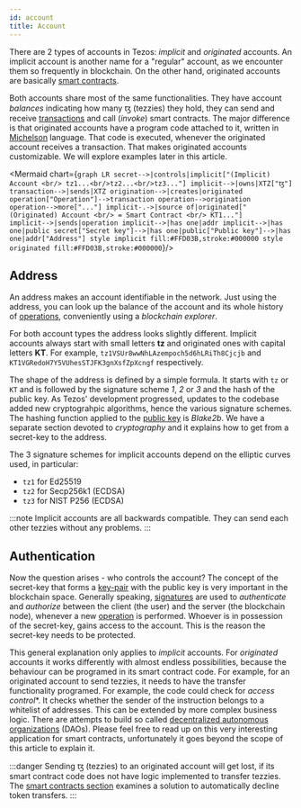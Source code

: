 ```yaml
---
id: account
title: Account
---
```


There are 2 types of accounts in Tezos: *implicit* and *originated* accounts. An implicit account is another name for a "regular" account, as we encounter them so frequently in blockchain. On the other hand, originated accounts are basically [smart contracts](../smart_contract/smart-contract).

Both accounts share most of the same functionalities. They have account *balances* indicating how many ꜩ (tezzies) they hold, they can send and receive [transactions](operations/transaction) and call (*invoke*) smart contracts. The major difference is that originated accounts have a program code attached to it, written in [Michelson](../smart_contract/michelson) language. That code is executed, whenever the originated account receives a transaction. That makes originated accounts customizable. We will explore examples later in this article.


<Mermaid chart={`
graph LR
  secret-->|controls|implicit["(Implicit) Account <br/> tz1...<br/>tz2...<br/>tz3..."]
  implicit-->|owns|XTZ["ꜩ"]
  transaction-->|sends|XTZ
  origination-->|creates|originated 
  operation["Operation"]-->transaction
  operation-->origination
  operation-->more["..."]
  implicit-.->|source of|originated["(Originated) Account <br/> = Smart Contract <br/> KT1..."]    
  implicit-->|sends|operation
  implicit-->|has one|addr
  implicit-->|has one|public
  secret["Secret key"]-->|has one|public["Public key"]-->|has one|addr["Address"]
  style implicit fill:#FFD03B,stroke:#000000
  style originated fill:#FFD03B,stroke:#000000
`}/>


## Address 

An address makes an account identifiable in the network. Just using the address, you can look up the balance of the account and its whole history of [operations](operations/operations), conveniently using a *blockchain explorer*. 

For both account types the address looks slightly different. Implicit accounts always start with small letters **tz** and originated ones with capital letters **KT**. For example, `tz1VSUr8wwNhLAzempoch5d6hLRiTh8Cjcjb` and `KT1VGRedoH7Y5VUhesSTJFK3gnXsfZpXcngf` respectively. 

The shape of the address is defined by a simple formula. It starts with `tz` or `KT` and is followed by the signature scheme *1*, *2* or *3* and the hash of the public key. As Tezos' development progressed, updates to the codebase added new cryptograhpic algorithms, hence the various signature schemes. The hashing function applied to the [public key](cryptography/key-pair) is *Blake2b*. We have a separate section devoted to *cryptography* and it explains how to get from a secret-key to the address.

The 3 signature schemes for implicit accounts depend on the elliptic curves used, in particular:

- `tz1` for Ed25519
- `tz2` for Secp256k1 (ECDSA)
- `tz3` for NIST P256 (ECDSA) 


:::note 
Implicit accounts are all backwards compatible. They can send each other tezzies without any problems.
:::




## Authentication

Now the question arises - who controls the account? The concept of the secret-key that forms a [key-pair](cryptography/key-pair) with the public key is very important in the blockchain space. Generally speaking, [signatures](cryptography/signature) are used to *authenticate* and *authorize* between the client (the user) and the server (the blockchain node), whenever a new [operation](operations/operations) is performed. Whoever is in possession of the secret-key, gains access to the account. This is the reason the secret-key needs to be protected.

This general explanation only applies to *implicit* accounts. For *originated* accounts it works differently with almost endless possibilities, because the behaviour can be programed in its smart contract code. For example, for an originated account to send tezzies, it needs to have the transfer functionality programed. For example, the code could check for *access control**. It checks whether the sender of the instruction belongs to a whitelist of addresses. This can be extended by more complex business logic. There are attempts to build so called [decentralized autonomous organizations](https://en.wikipedia.org/wiki/Decentralized_autonomous_organization) (DAOs). Please feel free to read up on this very interesting application for smart contracts, unfortunately it goes beyond the scope of this article to explain it.

:::danger
Sending ꜩ (tezzies) to an originated account will get lost, if its smart contract code does not have logic implemented to transfer tezzies. The [smart contracts section](../smart_contract/smart-contract) examines a solution to automatically decline token transfers.
:::


